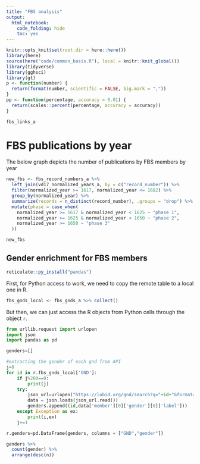 ```yaml
---
title: "FBS analysis"
output:
  html_notebook:
    code_folding: hide
    toc: yes
---
```


```r
knitr::opts_knit$set(root.dir = here::here())
library(here)
source(here("code/common_basis.R"), local = knitr::knit_global())
library(tidyverse)
library(gghsci)
library(gt)
p <- function(number) {
  return(format(number, scientific = FALSE, big.mark = ","))
}
pp <- function(percentage, accuracy = 0.01) {
  return(scales::percent(percentage, accuracy = accuracy))
}
```

```r
fbs_links_a
```

# FBS publications by year
The below graph depicts the number of publications by FBS members by year

```r
new_fbs <- fbs_record_numbers_a %>%
  left_join(vd17_normalized_years_a, by = c("record_number")) %>%
  filter(normalized_year >= 1617, normalized_year <= 1682) %>%
  group_by(normalized_year) %>%
  summarize(records = n_distinct(record_number), .groups = "drop") %>%
  mutate(phase = case_when(
    normalized_year >= 1617 & normalized_year < 1625 ~ "phase 1",
    normalized_year >= 1625 & normalized_year < 1650 ~ "phase 2",
    normalized_year >= 1650 ~ "phase 3"
  ))

new_fbs
```

## Gender enrichment for FBS members

```r
reticulate::py_install("pandas")
```


First, for Python access to work, we need to copy the remote table to a local one in R.

```r
fbs_gnds_local <- fbs_gnds_a %>% collect()
```

But then, we can just access the R objects from Python cells through the object `r`.

```python
from urllib.request import urlopen
import json
import pandas as pd

genders=[]

#extracting the gender of each gnd from API
j=0
for id in r.fbs_gnds_local['GND']:
    if j%200==0:
        print(j)
    try:
        json_url=urlopen("https://lobid.org/gnd/search?q="+id+"&format=json")
        data = json.loads(json_url.read())
        genders.append((id,data['member'][0]['gender'][0]['label']))
    except Exception as ex:
        print(i,ex)
    j+=1

r.genders=pd.DataFrame(genders, columns = ["GND","gender"])
```

```r
genders %>%
  count(gender) %>%
  arrange(desc(n))
```
